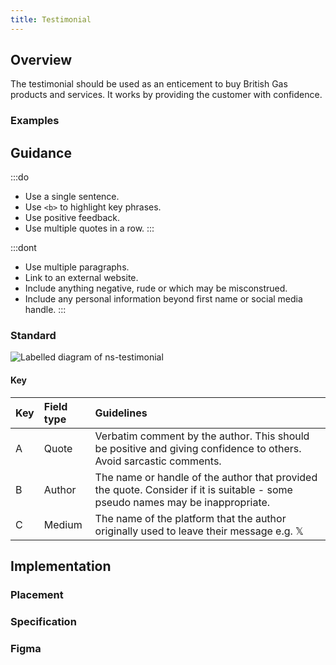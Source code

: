 ```yaml
---
title: Testimonial
---
```





## Overview

<CompDetails name={componentName} />

The testimonial should be used as an enticement to buy British Gas products and services. It works by providing the customer with confidence.

### Examples

<ExampleViewer type="standard" />

## Guidance

:::do
- Use a single sentence.
- Use `<b>` to highlight key phrases.
- Use positive feedback.
- Use multiple quotes in a row.
:::

:::dont
- Use multiple paragraphs.
- Link to an external website.
- Include anything negative, rude or which may be misconstrued.
- Include any personal information beyond first name or social media handle.
:::

### Standard

![Labelled diagram of ns-testimonial](@assets/components/ns-testimonial/guidance.webp)

#### Key

| Key | Field type | Guidelines |
| :--- | :--- | :--- |
| <span class="marker">A</span> | Quote | Verbatim comment by the author. This should be positive and giving confidence to others. Avoid sarcastic comments. |
| <span class="marker">B</span> | Author | The name or handle of the author that provided the quote. Consider if it is suitable - some pseudo names may be inappropriate. |
| <span class="marker">C</span> | Medium | The name of the platform that the author originally used to leave their message e.g. 𝕏 |

## Implementation

### Placement

<Placement name={componentName} />

### Specification

<Specification name={componentName} />

### Figma

<Figma name={componentName} />
